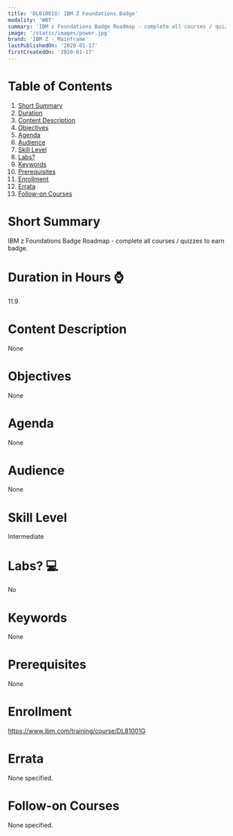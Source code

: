 ```yaml
---
title: 'DL81001G: IBM Z Foundations Badge'
modality: 'WBT'
summary: 'IBM z Foundations Badge Roadmap - complete all courses / quizzes to earn badge.'
image: '/static/images/power.jpg'
brand: 'IBM Z - Mainframe'
lastPublishedOn: '2020-01-17'
firstCreatedOn: '2020-01-17'
---
```

# Table of Contents
1.  [Short Summary](#short-summary)
2.  [Duration](#duration-in-hours-)
3.  [Content Description](#content-description)
4.  [Objectives](#objectives)
5.  [Agenda](#agenda)
6.  [Audience](#audience)
7.  [Skill Level](#skill-level)
8.  [Labs?](#labs-)
9.  [Keywords](#keywords)
10. [Prerequisites](#prerequisites)
11. [Enrollment](#enrollment)
12. [Errata](#errata)
13. [Follow-on Courses](#follow-on-courses)

# Short Summary
IBM z Foundations Badge Roadmap - complete all courses / quizzes to earn badge.

# Duration in Hours ⌚
11.9

# Content Description
None

# Objectives
None

# Agenda
None

# Audience
None

# Skill Level
Intermediate

# Labs? 💻
No

# Keywords
None

# Prerequisites
None

# Enrollment
https://www.ibm.com/training/course/DL81001G

# Errata
None specified.

# Follow-on Courses
None specified.

